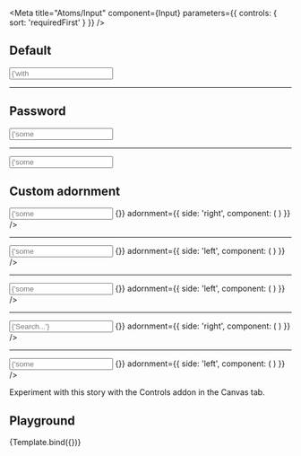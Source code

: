 
<Meta
  title="Atoms/Input"
  component={Input}
  parameters={{
    controls: {
      sort: 'requiredFirst'
    }
  }}
/>

## Default
<Story name="Default">
  <div style={{maxWidth: '360px'}}>
    <Input inputName={"disabled-1"} labelText={"Label"} placeholder={'with label'}/>
    <hr />
    <Input inputName={"disabled-1"} labelText={"disabled"} hiddenLabel placeholder={'with hidden label'}/>
  </div>
</Story>

## Password
<Story name="Password">
  <div style={{maxWidth: '360px'}}>
    <Input inputName={"disabled-1"} labelText={"disabled"} type="password" placeholder={'some random placeholder'} />
     <hr />
    <Input inputName={"disabled-1"} labelText={"disabled"} type="password" placeholder={'some random placeholder'} />
  </div>
</Story>

## Custom adornment
<Story name="Custom adornment">
  <div style={{maxWidth: '360px'}}>
    <Input
      inputName={"disabled-2"}
      labelText={"custom adornment"}
      placeholder={'some random placeholder'}
      onInputChangeCallback={() => {}}
      adornment={{
        side: 'right',
        component: (
          <IconButton size="s" variant="ghost">
            <Icon name="basket" />
          </IconButton>
        )
      }}
    />
    <hr />
    <Input
      inputName={"disabled-2"}
      labelText={"custom adornment"}
      placeholder={'some random placeholder'}
      onInputChangeCallback={() => {}}
      adornment={{
        side: 'left',
        component: (
          <IconButton size="s" variant="ghost">
            <Icon name="basket" />
          </IconButton>
        )
      }}
    />
    <hr />
    <Input
      inputName={"disabled-3"}
      labelText={"custom"}
      placeholder={'some random placeholder'}
      onInputChangeCallback={() => {}}
      adornment={{
        side: 'left',
        component: (
          <IconButton  variant="contained" color="primary">
            <Icon name="basket" />
          </IconButton>
        )
      }}
    />
    <hr />
    <Input
      inputName={"disabled-5"}
      labelText={"custom"}
      hiddenLabel
      placeholder={'Search...'}
      onInputChangeCallback={() => {}}
      adornment={{
        side: 'right',
        component: (
          <IconButton size="m" variant="contained" color="secondary">
            <Icon name="basket"  />
          </IconButton>
        )
      }}
    />
    <hr />
    <Input
      inputName={"disabled-2"}
      labelText={"custom adornment"}
      placeholder={'some random placeholder'}
      onInputChangeCallback={() => {}}
      adornment={{
        side: 'left',
        component: (
          <Icon name="basket" size={16} />
        )
      }}
    />
  </div>
</Story>



Experiment with this story with the Controls addon in the Canvas tab.


<Props of={Input} />

## Playground

<Canvas>
  <Story
    name="Playground"
  >
    {Template.bind({})}
  </Story>
</Canvas>